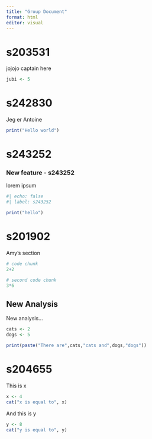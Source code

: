 ```yaml
---
title: "Group Document"
format: html
editor: visual
---
```


# s203531

jojojo captain here

```r
jubi <- 5
```

# s242830

Jeg er Antoine

```r
print("Hello world")
```

# s243252

### New feature - s243252

lorem ipsum

```r
#| echo: false
#| label: s243252

print("hello")
```

# s201902

Amy's section

```r
# code chunk
2+2
```

```r
# second code chunk
3*6
```

## New Analysis

New analysis...

```r
cats <- 2
dogs <- 5
```

```r
print(paste("There are",cats,"cats and",dogs,"dogs"))
```

# s204655

This is x

```r
x <- 4
cat("x is equal to", x)
```

And this is y

```r
y <- 8
cat("y is equal to", y)
```
